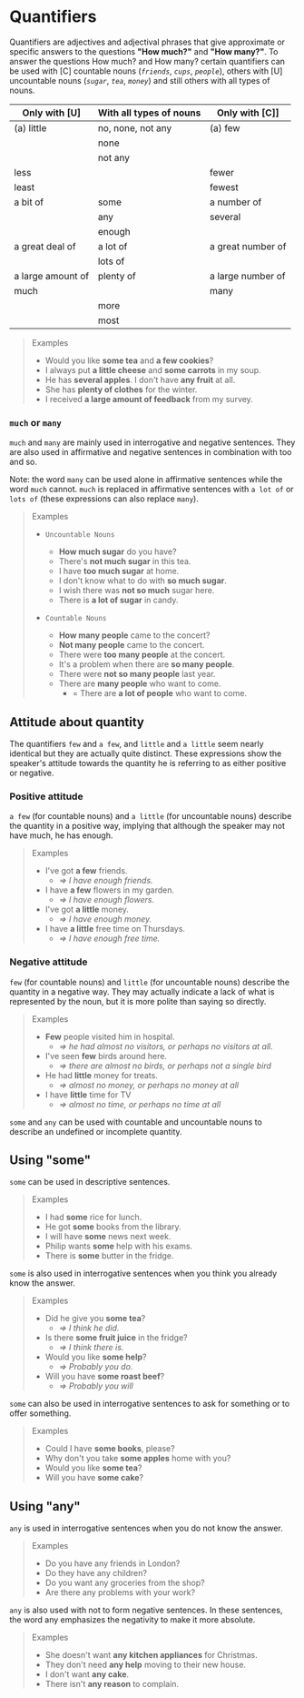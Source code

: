# Quantifiers

Quantifiers are adjectives and adjectival phrases that give approximate or specific answers to the questions **"How much?"** and **"How many?"**. To answer the questions How much? and How many? certain quantifiers can be used with [C] countable nouns (_`friends`_, _`cups`_, _`people`_), others with [U] uncountable nouns (_`sugar`_, _`tea`_, _`money`_) and still others with all types of nouns.

| Only with [U]     | With all types of nouns | Only with [C]]    |
| ----------------- | ----------------------- | ----------------- |
| (a) little        | no, none, not any       | (a) few           |
|                   | none                    |                   |
|                   | not any                 |                   |
| less              |                         | fewer             |
| least             |                         | fewest            |
| a bit of          | some                    | a number of       |
|                   | any                     | several           |
|                   | enough                  |                   |
| a great deal of   | a lot of                | a great number of |
|                   | lots of                 |                   |
| a large amount of | plenty of               | a large number of |
| much              |                         | many              |
|                   | more                    |                   |
|                   | most                    |                   |

> Examples
>
> - Would you like **some tea** and **a few cookies**?
> - I always put **a little cheese** and **some carrots** in my soup.
> - He has **several apples**. I don't have **any fruit** at all.
> - She has **plenty of clothes** for the winter.
> - I received **a large amount of feedback** from my survey.

### `much` or `many`

`much` and `many` are mainly used in interrogative and negative sentences. They are also used in affirmative and negative sentences in combination with too and so.

Note: the word `many` can be used alone in affirmative sentences while the word `much` cannot. `much` is replaced in affirmative sentences with `a lot of` or `lots of` (these expressions can also replace `many`).

> Examples
>
> - `Uncountable Nouns`
>
>   - **How much sugar** do you have?
>   - There's **not much sugar** in this tea.
>   - I have **too much sugar** at home.
>   - I don't know what to do with **so much sugar**.
>   - I wish there was **not so much** sugar here.
>   - There is **a lot of sugar** in candy.
>
> - `Countable Nouns`
>   - **How many people** came to the concert?
>   - **Not many people** came to the concert.
>   - There were **too many people** at the concert.
>   - It's a problem when there are **so many people**.
>   - There were **not so many people** last year.
>   - There are **many people** who want to come.
>     - = There are **a lot of people** who want to come.

## Attitude about quantity

The quantifiers `few` and `a few`, and `little` and `a little` seem nearly identical but they are actually quite distinct. These expressions show the speaker's attitude towards the quantity he is referring to as either positive or negative.

### Positive attitude

`a few` (for countable nouns) and `a little` (for uncountable nouns) describe the quantity in a positive way, implying that although the speaker may not have much, he has enough.

> Examples
>
> - I've got **a few** friends.
>   - _=> I have enough friends._
> - I have **a few** flowers in my garden.
>   - _=> I have enough flowers._
> - I've got **a little** money.
>   - _=> I have enough money._
> - I have **a little** free time on Thursdays.
>   - _=> I have enough free time._

### Negative attitude

`few` (for countable nouns) and `little` (for uncountable nouns) describe the quantity in a negative way. They may actually indicate a lack of what is represented by the noun, but it is more polite than saying so directly.

> Examples
>
> - **Few** people visited him in hospital.
>   - _=> he had almost no visitors, or perhaps no visitors at all._
> - I've seen **few** birds around here.
>   - _=> there are almost no birds, or perhaps not a single bird_
> - He had **little** money for treats.
>   - _=> almost no money, or perhaps no money at all_
> - I have **little** time for TV
>   - _=> almost no time, or perhaps no time at all_

`some` and `any` can be used with countable and uncountable nouns to describe an undefined or incomplete quantity.

## Using "some"

`some` can be used in descriptive sentences.

> Examples
>
> - I had **some** rice for lunch.
> - He got **some** books from the library.
> - I will have **some** news next week.
> - Philip wants **some** help with his exams.
> - There is **some** butter in the fridge.

`some` is also used in interrogative sentences when you think you already know the answer.

> Examples
>
> - Did he give you **some tea**?
>   - _=> I think he did._
> - Is there **some fruit juice** in the fridge?
>   - _=> I think there is._
> - Would you like **some help**?
>   - _=> Probably you do._
> - Will you have **some roast beef**?
>   - _=> Probably you will_

`some` can also be used in interrogative sentences to ask for something or to offer something.

> Examples
>
> - Could I have **some books**, please?
> - Why don't you take **some apples** home with you?
> - Would you like **some tea**?
> - Will you have **some cake**?

## Using "any"

`any` is used in interrogative sentences when you do not know the answer.

> Examples
>
> - Do you have any friends in London?
> - Do they have any children?
> - Do you want any groceries from the shop?
> - Are there any problems with your work?

`any` is also used with not to form negative sentences. In these sentences, the word any emphasizes the negativity to make it more absolute.

> Examples
>
> - She doesn't want **any kitchen appliances** for Christmas.
> - They don't need **any help** moving to their new house.
> - I don't want **any cake**.
> - There isn't **any reason** to complain.

